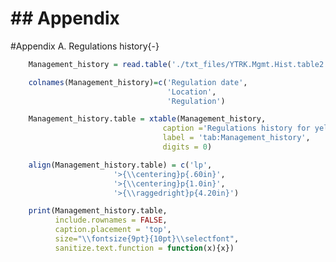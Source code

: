## Appendix 
=======
<!-- ====================================================================== -->
<!-- **********APPENDICES******************* -->
<!-- ====================================================================== -->
\FloatBarrier

<!-- stuff from Melissa Monk's ReadMe.pdf -->

#Appendix A. Regulations history{-}
\label{sec:AppendixA}
\renewcommand{\thepage}{A-\arabic{page}} 
\renewcommand{\thefigure}{A\arabic{figure}} 
\renewcommand{\thetable}{A\arabic{table}} 
\setcounter{page}{1} 
\setcounter{figure}{0} 
\setcounter{table}{0} 

<!-- end of stuff from Melissa Monk's ReadMe.pdf -->

```r
    Management_history = read.table('./txt_files/YTRK.Mgmt.Hist.table2.txt', header=TRUE)

    colnames(Management_history)=c('Regulation date',
                                   'Location',
                                   'Regulation')

    Management_history.table = xtable(Management_history, 
                                  caption ='Regulations history for yellowtail rockfish (Northern and Southern stocks).',
                                  label = 'tab:Management_history',
                                  digits = 0)

    align(Management_history.table) = c('lp',
                       '>{\\centering}p{.60in}',
                       '>{\\centering}p{1.0in}',
                       '>{\\raggedright}p{4.20in}')

    print(Management_history.table, 
          include.rownames = FALSE,
          caption.placement = 'top',
          size="\\fontsize{9pt}{10pt}\\selectfont",
          sanitize.text.function = function(x){x})



```

\FloatBarrier
\newpage
